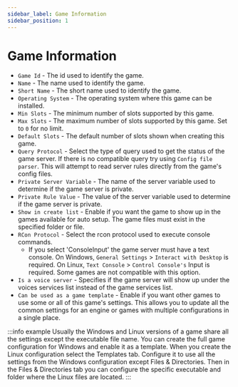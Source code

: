 ```yaml
---
sidebar_label: Game Information
sidebar_position: 1
---
```


# Game Information

- `Game Id` - The id used to identify the game.
- `Name` - The name used to identify the game.
- `Short Name` - The short name used to identify the game.
- `Operating System` - The operating system where this game can be installed.
- `Min Slots` - The minimum number of slots supported by this game.
- `Max Slots` - The maximum number of slots supported by this game. Set to `0` for no limit.
- `Default Slots` - The default number of slots shown when creating this game.
- `Query Protocol` - Select the type of query used to get the status of the game server. If there is no compatible query try using `Config file parser`. This will attempt to read server rules directly from the game's config files.
- `Private Server Variable` - The name of the server variable used to determine if the game server is private.
- `Private Rule Value` - The value of the server variable used to determine if the game server is private.
- `Show in create list` - Enable if you want the game to show up in the games available for auto setup. The game files must exist in the specified folder or file.
- `RCon Protocol` - Select the rcon protocol used to execute console commands.
  - If you select 'ConsoleInput' the game server must have a text console. On Windows, `General Settings` > `Interact with Desktop` is required. On Linux, `Text Console` > `Control Console's` Input is required. Some games are not compatible with this option.
- `Is a voice server` - Specifies if the game server will show up under the voices services list instead of the game services list.
- `Can be used as a game template` - Enable if you want other games to use some or all of this game's settings. This allows you to update all the common settings for an engine or games with multiple configurations in a single place.

:::info example
Usually the Windows and Linux versions of a game share all the settings except the executable file name. You can create the full game configuration for Windows and enable it as a template. When you create the Linux configuration select the Templates tab. Configure it to use all the settings from the Windows configuration except Files & Directories. Then in the Files & Directories tab you can configure the specific executable and folder where the Linux files are located.
:::